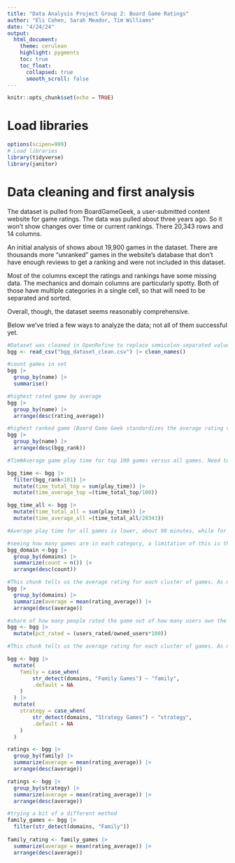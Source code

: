 ```yaml
---
title: "Data Analysis Project Group 2: Board Game Ratings"
author: "Eli Cohen, Sarah Meador, Tim Williams"
date: "4/24/24"
output:
  html_document:
    theme: cerulean
    highlight: pygments
    toc: true
    toc_float:
      collapsed: true
      smooth_scroll: false
---
```


```r
knitr::opts_chunk$set(echo = TRUE)
```

# Load libraries

```r
options(scipen=999)
# Load libraries
library(tidyverse)
library(janitor)
```

# Data cleaning and first analysis

The dataset is pulled from BoardGameGeek, a user-submitted content website for game ratings. The data was pulled about three years ago. So it won't show changes over time or current rankings. There 20,343 rows and 14 columns.

An initial analysis of shows about 19,900 games in the dataset. There are thousands more "unranked" games in the website's database that don't have enough reviews to get a ranking and were not included in this dataset.

Most of the columns except the ratings and rankings have some missing data. The mechanics and domain columns are particularly spotty. Both of those have multiple categories in a single cell, so that will need to be separated and sorted.

Overall, though, the dataset seems reasonably comprehensive.

Below we've tried a few ways to analyze the data; not all of them successful yet.

```r
#Dataset was cleaned in OpenRefine to replace semicolon-separated values with comma-separated values, and to convert rating values with commas to values with decimals. It was also clustered to clean about 75 games that had similar name variants.
bgg <- read_csv("bgg_dataset_clean.csv") |> clean_names()

#count games in set
bgg |>
  group_by(name) |>
  summarise()

#highest rated game by average
bgg |>
  group_by(name) |>
  arrange(desc(rating_average))

#highest ranked game (Board Game Geek standardizes the average rating values, rewarding games with more reviews)
bgg |>
  group_by(name) |>
  arrange(desc(bgg_rank))

#Tim#Average game play time for top 100 games versus all games. Need to eventually exclude rows missing play time, if applicable.

bgg_time <- bgg |>
  filter(bgg_rank<101) |>
  mutate(time_total_top = sum(play_time)) |>
  mutate(time_average_top =(time_total_top/100))

bgg_time_all <- bgg |>
  mutate(time_total_all = sum(play_time)) |>
  mutate(time_average_all =(time_total_all/20343))

#Average play time for all games is lower, about 90 minutes, while for the top games it's almost 130 minutes. That likely reflects a preference for longer, more complex games among the board game enthusiasts who care enough to rate games online.

#seeing how many games are in each category, a limitation of this is that we will have to figure out how to separate the ones that have multiple categories listed.
bgg_domain <-bgg |>
  group_by(domains) |>
  summarize(count = n()) |>
  arrange(desc(count))

#This chunk tells us the average rating for each cluster of games. As mentioned above, we will have to figure out how to separate the domains.
bgg |>
  group_by(domains) |>
  summarize(average = mean(rating_average)) |>
  arrange(desc(average))

#share of how many people rated the game out of how many users own the game. Not sure why some are over 100.
bgg <- bgg |>
  mutate(pct_rated = (users_rated/owned_users*100))

```

```r
#This chunk tells us the average rating for each cluster of games. As mentioned above, we will have to figure out how to separate the domains. We have tried many different methods and can't find a good solution to separate the domains since some entries have two listed, but when we figure that out we want to see the average rating per type of game or "domain."

bgg <- bgg |>
  mutate(
    family = case_when(
        str_detect(domains, "Family Games") ~ "family",
        .default = NA
    )
  ) |>
  mutate(
    strategy = case_when(
        str_detect(domains, "Strategy Games") ~ "strategy",
        .default = NA
    )
  )

ratings <- bgg |>
  group_by(family) |>
  summarize(average = mean(rating_average)) |>
  arrange(desc(average))

ratings <- bgg |>
  group_by(strategy) |>
  summarize(average = mean(rating_average)) |>
  arrange(desc(average))

#trying a bit of a different method
family_games <- bgg |>
  filter(str_detect(domains, "Family"))
  
family_rating <- family_games |>  
  summarize(average = mean(rating_average)) |>
  arrange(desc(average))
```

```r

```

